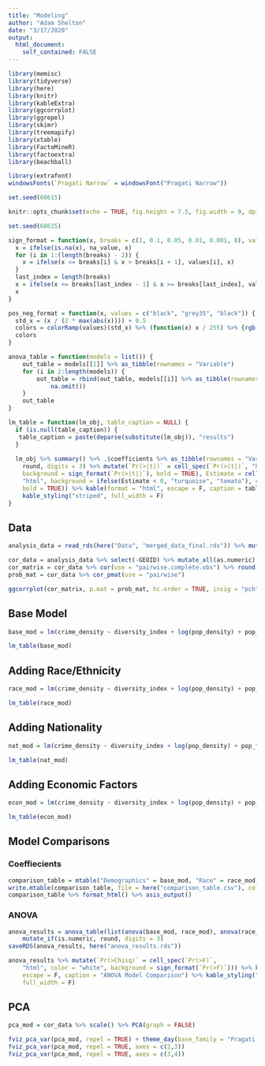 ```yaml
---
title: "Modeling"
author: "Adam Shelton"
date: "3/17/2020"
output: 
  html_document:
    self_contained: FALSE
---
```


```r
library(memisc)
library(tidyverse)
library(here)
library(knitr)
library(kableExtra)
library(ggcorrplot)
library(ggrepel)
library(skimr)
library(treemapify)
library(xtable)
library(FactoMineR)
library(factoextra)
library(beachball)

library(extrafont)
windowsFonts(`Pragati Narrow` = windowsFont("Pragati Narrow"))

set.seed(60615)

knitr::opts_chunk$set(echo = TRUE, fig.height = 7.5, fig.width = 9, dpi = 300)

set.seed(60615)

sign_format = function(x, breaks = c(1, 0.1, 0.05, 0.01, 0.001, 0), values = c("grey", "orange", "yellowgreen", "green", "darkgreen"), na_value = "grey") {
  x = ifelse(is.na(x), na_value, x)
  for (i in 1:(length(breaks) - 2)) {
    x = ifelse(x <= breaks[i] & x > breaks[i + 1], values[i], x)
  }
  last_index = length(breaks)
  x = ifelse(x <= breaks[last_index - 1] & x >= breaks[last_index], values[last_index - 1], x)
  x
}

pos_neg_format = function(x, values = c("black", "grey35", "black")) {
  std_x = (x / (2 * max(abs(x)))) + 0.5
  colors = colorRamp(values)(std_x) %>% (function(x) x / 255) %>% {rgb(.[,1], .[,2], .[,3])}
  colors
}

anova_table = function(models = list()) {
    out_table = models[[1]] %>% as_tibble(rownames = "Variable")
    for (i in 2:length(models)) {
        out_table = rbind(out_table, models[[i]] %>% as_tibble(rownames = "Variable") %>% 
            na.omit())
    }
    out_table
}

lm_table = function(lm_obj, table_caption = NULL) {
  if (is.null(table_caption)) {
   table_caption = paste(deparse(substitute(lm_obj)), "results")
  }
  
  lm_obj %>% summary() %>% .$coefficients %>% as_tibble(rownames = "Variable") %>% mutate_if(is.numeric, 
    round, digits = 3) %>% mutate(`Pr(>|t|)` = cell_spec(`Pr(>|t|)`, "html", color = "white", 
    background = sign_format(`Pr(>|t|)`), bold = TRUE), Estimate = cell_spec(Estimate, 
    "html", background = ifelse(Estimate < 0, "turquoise", "tomato"), color = pos_neg_format(Estimate), 
    bold = TRUE)) %>% kable(format = "html", escape = F, caption = table_caption) %>% 
    kable_styling("striped", full_width = F)
}
```

## Data
```r
analysis_data = read_rds(here("Data", "merged_data_final.rds")) %>% mutate(pop_attend_col = pop_educ_some_col + pop_educ_mt_ba) %>% select(GEOID, crime_density, diversity_index, pop_white, pop_black, pop_asian, pop_hispanic, pop_density, pop_female, pop_attend_col, pop_foreign_born, pop_below_poverty, pop_employed, pop_rented) %>% na.omit()

cor_data = analysis_data %>% select(-GEOID) %>% mutate_all(as.numeric)
cor_matrix = cor_data %>% cor(use = "pairwise.complete.obs") %>% round(1)
prob_mat = cor_data %>% cor_pmat(use = "pairwise")

ggcorrplot(cor_matrix, p.mat = prob_mat, hc.order = TRUE, insig = "pch", pch.col = "black", lab = TRUE, colors = color_pal(3, "segmented", reverse = TRUE), ggtheme = theme_day(base_family = "Pragati Narrow", base_size = 18)) + theme_day(base_family = "Pragati Narrow", base_size = 18) + theme(axis.text.x = element_text(angle = 25, hjust = 1), axis.title = element_blank())
```

## Base Model
```r
base_mod = lm(crime_density ~ diversity_index + log(pop_density) + pop_female, data = analysis_data)

lm_table(base_mod)
```

## Adding Race/Ethnicity
```r
race_mod = lm(crime_density ~ diversity_index + log(pop_density) + pop_female + pop_white + pop_black + pop_asian + pop_hispanic, data = analysis_data)

lm_table(race_mod)
```

## Adding Nationality
```r
nat_mod = lm(crime_density ~ diversity_index + log(pop_density) + pop_female + pop_white + pop_black + pop_asian + pop_hispanic + pop_foreign_born, data = analysis_data)

lm_table(nat_mod)
```

## Adding Economic Factors
```r
econ_mod = lm(crime_density ~ diversity_index + log(pop_density) + pop_female + pop_white + pop_black + pop_asian + pop_hispanic + pop_foreign_born + pop_attend_col + pop_below_poverty + pop_employed + pop_rented, data = analysis_data)

lm_table(econ_mod)
```

## Model Comparisons
### Coeffiecients
```r
comparison_table = mtable("Demographics" = base_mod, "Race" = race_mod, "Nationality" = nat_mod, "Economic Factors" = econ_mod) 
write.mtable(comparison_table, file = here("comparison_table.csv"), colsep = ",")
comparison_table %>% format_html() %>% asis_output()
```

### ANOVA
```r
anova_results = anova_table(list(anova(base_mod, race_mod), anova(race_mod, nat_mod), anova(nat_mod, econ_mod))) %>% 
    mutate_if(is.numeric, round, digits = 3) 
saveRDS(anova_results, here("anova_results.rds"))

anova_results %>% mutate(`Pr(>Chisq)` = cell_spec(`Pr(>F)`, 
    "html", color = "white", background = sign_format(`Pr(>F)`))) %>% kable(format = "html", 
    escape = F, caption = "ANOVA Model Comparison") %>% kable_styling("striped", 
    full_width = F)
```

## PCA

```r
pca_mod = cor_data %>% scale() %>% PCA(graph = FALSE)

fviz_pca_var(pca_mod, repel = TRUE) + theme_day(base_family = "Pragati Narrow", base_size = 18) + labs(title = NULL)
fviz_pca_var(pca_mod, repel = TRUE, axes = c(2,3))
fviz_pca_var(pca_mod, repel = TRUE, axes = c(3,4))
```